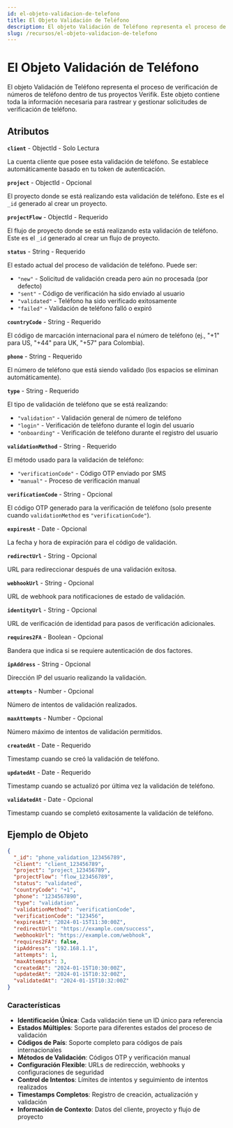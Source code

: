 ```yaml
---
id: el-objeto-validacion-de-telefono
title: El Objeto Validación de Teléfono
description: El objeto Validación de Teléfono representa el proceso de verificación de números de teléfono dentro de tus proyectos Verifik
slug: /recursos/el-objeto-validacion-de-telefono
---
```



# El Objeto Validación de Teléfono

El objeto Validación de Teléfono representa el proceso de verificación de números de teléfono dentro de tus proyectos Verifik. Este objeto contiene toda la información necesaria para rastrear y gestionar solicitudes de verificación de teléfono.

## Atributos

**`client`** - ObjectId - Solo Lectura

La cuenta cliente que posee esta validación de teléfono. Se establece automáticamente basado en tu token de autenticación.

**`project`** - ObjectId - Opcional

El proyecto donde se está realizando esta validación de teléfono. Este es el `_id` generado al crear un proyecto.

**`projectFlow`** - ObjectId - Requerido

El flujo de proyecto donde se está realizando esta validación de teléfono. Este es el `_id` generado al crear un flujo de proyecto.

**`status`** - String - Requerido

El estado actual del proceso de validación de teléfono. Puede ser:

* `"new"` - Solicitud de validación creada pero aún no procesada (por defecto)
* `"sent"` - Código de verificación ha sido enviado al usuario
* `"validated"` - Teléfono ha sido verificado exitosamente
* `"failed"` - Validación de teléfono falló o expiró

**`countryCode`** - String - Requerido

El código de marcación internacional para el número de teléfono (ej., "+1" para US, "+44" para UK, "+57" para Colombia).

**`phone`** - String - Requerido

El número de teléfono que está siendo validado (los espacios se eliminan automáticamente).

**`type`** - String - Requerido

El tipo de validación de teléfono que se está realizando:

* `"validation"` - Validación general de número de teléfono
* `"login"` - Verificación de teléfono durante el login del usuario
* `"onboarding"` - Verificación de teléfono durante el registro del usuario

**`validationMethod`** - String - Requerido

El método usado para la validación de teléfono:

* `"verificationCode"` - Código OTP enviado por SMS
* `"manual"` - Proceso de verificación manual

**`verificationCode`** - String - Opcional

El código OTP generado para la verificación de teléfono (solo presente cuando `validationMethod` es `"verificationCode"`).

**`expiresAt`** - Date - Opcional

La fecha y hora de expiración para el código de validación.

**`redirectUrl`** - String - Opcional

URL para redireccionar después de una validación exitosa.

**`webhookUrl`** - String - Opcional

URL de webhook para notificaciones de estado de validación.

**`identityUrl`** - String - Opcional

URL de verificación de identidad para pasos de verificación adicionales.

**`requires2FA`** - Boolean - Opcional

Bandera que indica si se requiere autenticación de dos factores.

**`ipAddress`** - String - Opcional

Dirección IP del usuario realizando la validación.

**`attempts`** - Number - Opcional

Número de intentos de validación realizados.

**`maxAttempts`** - Number - Opcional

Número máximo de intentos de validación permitidos.

**`createdAt`** - Date - Requerido

Timestamp cuando se creó la validación de teléfono.

**`updatedAt`** - Date - Requerido

Timestamp cuando se actualizó por última vez la validación de teléfono.

**`validatedAt`** - Date - Opcional

Timestamp cuando se completó exitosamente la validación de teléfono.

## Ejemplo de Objeto

<Tabs>
  <TabItem value="json" label="JSON">

```json
{
  "_id": "phone_validation_123456789",
  "client": "client_123456789",
  "project": "project_123456789",
  "projectFlow": "flow_123456789",
  "status": "validated",
  "countryCode": "+1",
  "phone": "1234567890",
  "type": "validation",
  "validationMethod": "verificationCode",
  "verificationCode": "123456",
  "expiresAt": "2024-01-15T11:30:00Z",
  "redirectUrl": "https://example.com/success",
  "webhookUrl": "https://example.com/webhook",
  "requires2FA": false,
  "ipAddress": "192.168.1.1",
  "attempts": 1,
  "maxAttempts": 3,
  "createdAt": "2024-01-15T10:30:00Z",
  "updatedAt": "2024-01-15T10:32:00Z",
  "validatedAt": "2024-01-15T10:32:00Z"
}
```

  </TabItem>
</Tabs>

### Características

- **Identificación Única**: Cada validación tiene un ID único para referencia
- **Estados Múltiples**: Soporte para diferentes estados del proceso de validación
- **Códigos de País**: Soporte completo para códigos de país internacionales
- **Métodos de Validación**: Códigos OTP y verificación manual
- **Configuración Flexible**: URLs de redirección, webhooks y configuraciones de seguridad
- **Control de Intentos**: Límites de intentos y seguimiento de intentos realizados
- **Timestamps Completos**: Registro de creación, actualización y validación
- **Información de Contexto**: Datos del cliente, proyecto y flujo de proyecto
